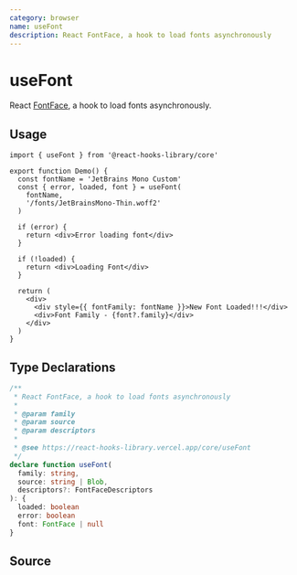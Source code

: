 ```yaml
---
category: browser
name: useFont
description: React FontFace, a hook to load fonts asynchronously
---
```



<Playground>
  <Demo />
</Playground>

# useFont

React [FontFace](https://developer.mozilla.org/en-US/docs/Web/API/FontFace/FontFace), a hook to load fonts asynchronously.

## Usage

```tsx
import { useFont } from '@react-hooks-library/core'

export function Demo() {
  const fontName = 'JetBrains Mono Custom'
  const { error, loaded, font } = useFont(
    fontName,
    '/fonts/JetBrainsMono-Thin.woff2'
  )

  if (error) {
    return <div>Error loading font</div>
  }

  if (!loaded) {
    return <div>Loading Font</div>
  }

  return (
    <div>
      <div style={{ fontFamily: fontName }}>New Font Loaded!!!</div>
      <div>Font Family - {font?.family}</div>
    </div>
  )
}
```

## Type Declarations

```typescript
/**
 * React FontFace, a hook to load fonts asynchronously
 *
 * @param family
 * @param source
 * @param descriptors
 *
 * @see https://react-hooks-library.vercel.app/core/useFont
 */
declare function useFont(
  family: string,
  source: string | Blob,
  descriptors?: FontFaceDescriptors
): {
  loaded: boolean
  error: boolean
  font: FontFace | null
}
```

## Source

<Source name="useFont" pkg="core" />
